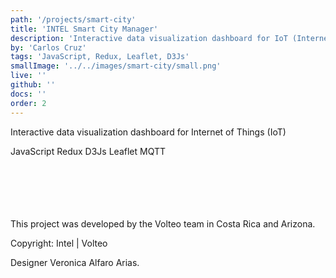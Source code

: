 ```yaml
---
path: '/projects/smart-city'
title: 'INTEL Smart City Manager'
description: 'Interactive data visualization dashboard for IoT (Internet of Things)'
by: 'Carlos Cruz'
tags: 'JavaScript, Redux, Leaflet, D3Js'
smallImage: '../../images/smart-city/small.png'
live: ''
github: ''
docs: ''
order: 2
---
```




Interactive data visualization dashboard for Internet of Things (IoT)


<TagContainer>
  <Tag>JavaScript</Tag>
  <Tag>Redux</Tag>
  <Tag>D3Js</Tag>
  <Tag>Leaflet</Tag>
  <Tag>MQTT</Tag>
</TagContainer>

<br>
</br>
<br>
</br>

<Slider dots infinite slidesToShow={1} slidesToScroll={1}>
  <div>
      <ImageMDX src="smt-show-0.png" alt="ore" />
  </div>
  <div>
      <ImageMDX src="smt-show-1.png" alt="ore" />
  </div>
</Slider>

<br>
</br>

This project was developed by the Volteo team in Costa Rica and Arizona. 

Copyright:  Intel | Volteo

Designer Veronica Alfaro Arias.
